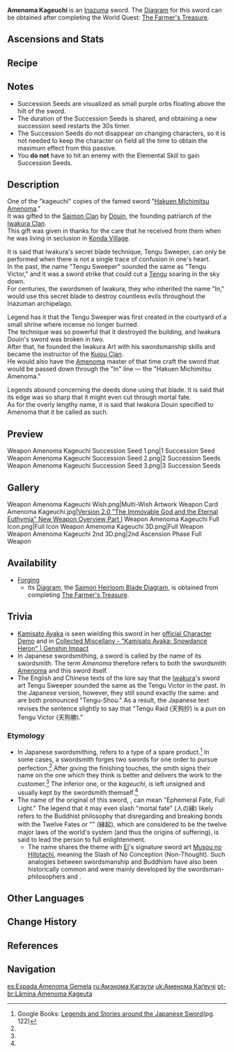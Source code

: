 {{Weapon Infobox
|id             = 11414
|image          = <gallery>
Weapon Amenoma Kageuchi.png|Base
Weapon Amenoma Kageuchi 2nd.png|2nd Ascension
</gallery>
|series         = Amethyst
|type           = Sword
|releaseDate    = 2021-07-21
|rarity         = 4
|base_atk       = 41
|2nd_stat_type  = ATK
|2nd_stat       = 12%
|obtain         = Forging
|diagram        = [[The Farmer's Treasure]] Quest
|passive        = Iwakura Succession
|effect         = After casting an Elemental Skill, gain 1 Succession Seed. This effect can be triggered once every 5s. The Succession Seed lasts for 30s. Up to 3 Succession Seeds may exist simultaneously. After using an Elemental Burst, all Succession Seeds are consumed and after 2s, the character regenerates (var1) Energy for each seed consumed.
|eff_rank1_var1 = 6
|eff_rank2_var1 = 7.5
|eff_rank3_var1 = 9
|eff_rank4_var1 = 10.5
|eff_rank5_var1 = 12
|eff_att1       = Energy Generation
}}
{{Description|A blade custom made for a famed samurai who could strike down a tengu warrior, known for their incredible agility, in midair.}}
'''Amenoma Kageuchi'''{{Lang|ja=天目影打}} is an [[Inazuma]] sword. The [[Diagram]] for this sword can be obtained after completing the World Quest: [[The Farmer's Treasure]].

==Ascensions and Stats==
{{Weapon Ascensions and Stats
|ascendMat1 = Coral Branch of a Distant Sea
|ascendMat2 = Jeweled Branch of a Distant Sea
|ascendMat3 = Jade Branch of a Distant Sea
|ascendMat4 = Golden Branch of a Distant Sea
|bossMat1   = Chaos Gear
|bossMat2   = Chaos Axis
|bossMat3   = Chaos Oculus
|commonMat1 = Old Handguard
|commonMat2 = Kageuchi Handguard
|commonMat3 = Famed Handguard
}}

==Recipe==
{{Recipe
|type = Forging
|Northlander Sword Billet = 1
|Amethyst Lump = 50
|White Iron Chunk = 50
|Mora = 500
|time = 10s
|sort = Northlander Sword Billet,Amethyst Lump,White Iron Chunk,Mora
}}

==Notes==
*Succession Seeds are visualized as small purple orbs floating above the hilt of the sword.
*The duration of the Succession Seeds is shared, and obtaining a new succession seed restarts the 30s timer.
*The Succession Seeds do not disappear on changing characters, so it is not needed to keep the character on field all the time to obtain the maximum effect from this passive.
*You '''do not''' have to hit an enemy with the Elemental Skill to gain Succession Seeds.

==Description==
One of the "kageuchi" copies of the famed sword "[[Hakuen Michimitsu Amenoma]]."<br />
It was gifted to the [[Saimon Clan]] by [[Douin]], the founding patriarch of the [[Iwakura Clan]].<br />
This gift was given in thanks for the care that he received from them when he was living in seclusion in [[Konda Village]].

It is said that Iwakura's secret blade technique, Tengu Sweeper, can only be performed when there is not a single trace of confusion in one's heart.<br />
In the past, the name "Tengu Sweeper" sounded the same as "Tengu Victor," and it was a sword strike that could cut a [[Tengu]] soaring in the sky down.<br />
For centuries, the swordsmen of Iwakura, they who inherited the name "In," would use this secret blade to destroy countless evils throughout the Inazuman archipelago.

Legend has it that the Tengu Sweeper was first created in the courtyard of a small shrine where incense no longer burned.<br />
The technique was so powerful that it destroyed the building, and Iwakura Douin's sword was broken in two.<br />
After that, he founded the Iwakura Art with his swordsmanship skills and became the instructor of the [[Kujou Clan]].<br />
He would also have the [[Amenoma Smithy|Amenoma]] master of that time craft the sword that would be passed down through the "In" line &mdash; the "Hakuen Michimitsu Amenoma."

Legends abound concerning the deeds done using that blade. It is said that its edge was so sharp that it might even cut through mortal fate.<br />
As for the overly lengthy name, it is said that Iwakura Douin specified to Amenoma that it be called as such.

==Preview==
<gallery hideaddbutton="true" captionalign="center">
Weapon Amenoma Kageuchi Succession Seed 1.png|1 Succession Seed
Weapon Amenoma Kageuchi Succession Seed 2.png|2 Succession Seeds
Weapon Amenoma Kageuchi Succession Seed 3.png|3 Succession Seeds
</gallery>

==Gallery==
<gallery hideaddbutton="true" captionalign="center">
Weapon Amenoma Kageuchi Wish.png|Multi-Wish Artwork
Weapon Card Amenoma Kageuchi.jpg|[https://www.hoyolab.com/article/568805 Version 2.0 "The Immovable God and the Eternal Euthymia" New Weapon Overview Part I]
Weapon Amenoma Kageuchi Full Icon.png|Full Icon
Weapon Amenoma Kageuchi 3D.png|Full Weapon
Weapon Amenoma Kageuchi 2nd 3D.png|2nd Ascension Phase Full Weapon
</gallery>

==Availability==
*[[Forging]]
**Its [[Diagram]], the [[Saimon Heirloom Blade Diagram]], is obtained from completing [[The Farmer's Treasure]].

==Trivia==
*[[Kamisato Ayaka]] is seen wielding this sword in her [https://youtu.be/5RCsr1Y8UZA official Character Demo] and in [https://youtu.be/hUDhKYxGh0M Collected Miscellany - "Kamisato Ayaka: Snowdance Heron" | Genshin Impact]
*In Japanese swordsmithing, a sword is called by the name of its swordsmith. The term ''Amenoma'' therefore refers to both the swordsmith [[Amenoma Smithy|Amenoma]] and this sword itself.
*The English and Chinese texts of the lore say that the [[Iwakura Clan|Iwakura]]'s sword art Tengu Sweeper sounded the same as the Tengu Victor in the past. In the Japanese version, however, they still sound exactly the same: {{Lang|mini=1|ja=天狗抄|ja_tl=Tengu Raid}} and {{Lang|mini=1|ja=天狗勝|ja_tl=Tengu Victor}} are both pronounced "Tengu-Shou." As a result, the Japanese text revises the sentence slightly to say that "Tengu Raid (天狗抄) is a pun on Tengu Victor (天狗勝)."

===Etymology===
{{See also|Amenoma Smithy#Etymology|Iwakura Doukei#Etymology}}
*In Japanese swordsmithing, {{Lang|''kageuchi''|ja=影打|ja_rm=shadow forging}} refers to a type of a spare product.<ref name="markus-sesko">Google Books: [https://books.google.co.jp/books?id=kFTNe-WjyBcC&pg=PA122#v=onepage Legends and Stories around the Japanese Sword](pg. 122)</ref> In some cases, a swordsmith forges two swords for one order to pursue perfection.<ref name="markus-sesko" /> After giving the finishing touches, the smith signs their name on the one which they think is better and delivers the work to the customer.<ref name="markus-sesko" /> The inferior one, or the ''kageuchi'', is left unsigned and usually kept by the swordsmith themself.<ref name="markus-sesko" />
*The name of the original of this sword, {{Lang|Hakuen Michimitsu|ja=薄縁満光}}, can mean "Ephemeral Fate, Full Light." The legend that it may even slash "mortal fate" (人の縁) likely refers to the Buddhist philosophy that disregarding and breaking bonds with the Twelve Fates or "{{w|Pratītyasamutpāda|Links}}" (縁起), which are considered to be the twelve major laws of the world's system (and thus the origins of suffering), is said to lead the person to full enlightenment.
**The name shares the theme with [[Ei]]'s signature sword art [[Musou no Hitotachi]], meaning the Slash of No Conception (Non-Thought). Such analogies between swordsmanship and Buddhism have also been historically common and were mainly developed by the swordsman-philosophers {{w|Yagyū Munenori|Yagyuu Munenori}} and {{w|Miyamoto Musashi}}.

==Other Languages==
{{Other Languages
|en      = Amenoma Kageuchi
|zhs     = 天目影打刀
|zhs_rm  = Tiān mù yǐng dǎ dāo
|zht     = 天目影打刀
|zht_rm  = Tiān mù yǐng dǎ dāo
|zh_tl   = Amenoma Kageuchi
|ja      = 天目影打
|ja_rm   = Amenoma Kageuchi
|ja_tl   = Amenoma Shadow Forge
|ko      = 아메노마 카게우치가타나
|ko_rm   = Amenoma kageuchigatana
|ko_tl   = Amenoma Kageuchi Katana
|es      = Espada Amenoma Gemela
|es_tl   = Amenoma Sword Twin
|es_note = "Twin" refers to ''kageuchi''. See [[#Trivia|Trivia]] for details.
|fr      = Lame kageuchi d'Amenoma
|fr_tl   = Kageuchi Blade of Amenoma
|ru      = Амэнома Кагэути
|ru_tl   = Amenoma Kageuchi
|th      = Amenoma Kageuchi
|vi      = Đoản Đao Amenoma
|vi_tl   = Amenoma Dagger
|de      = Amenoma Kageuchi
|id      = Amenoma Kageuchi
|pt      = Lâmina Amenoma Kageuta
|pt_tl   = Amenoma Shadow-Song Blade
|pt_note = Kageuta is a Japanese term for "song sung behind the scenes", so Shadow-Song is used here.
}}

==Change History==
{{Change History|2.0}}

==References==
{{Reflist|1}}

==Navigation==
{{Weapons by Series Navbox|series=Amethyst}}
{{Weapon Navbox|type=Swords}}

[[es:Espada Amenoma Gemela]]
[[ru:Амэнома Кагэути]]
[[uk:Аменома Каґеучі]]
[[pt-br:Lâmina Amenoma Kageuta]]